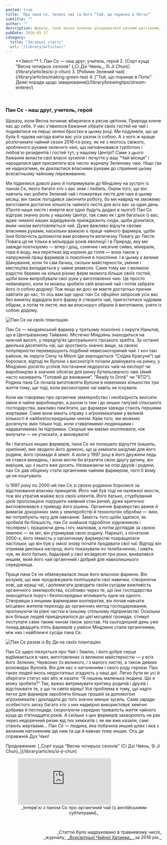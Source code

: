 ```yaml
---
posted: true
title: 'Про пана Сє, Зелені чаї та його “Той, що поринає в Потік”'
subtitle: ""
author: ""
description: Щоразу, коли весна починає розкриватися рясним цвітінням, Природа кличе нас до себе. Нам захотілося зібрати своїх гостей на чай і подивитися на перші зелені бростки в цьому році...
pubDate: 2016-05-17
category: 
  title: "Загальні статті"
  url: "/library/articles/"
---
```



<section style="padding-left: 2rem;">
**Зміст:**
1. Пан Сє — наш друг, учитель, герой
2. [Сорт куща "Весна чотирьох сезонів" (_Сі Дзі Чвень_, Si Ji Chun)](/library/articles/si-ji-chun)
3. [Робимо Зелений чай](/library/articles/making-green-tea)
4. ["Той, що поринає в Потік". Деякі поради щодо заварювання](/library/brewingtips/stream-enterer/)
</section>

<p>&nbsp;</p>

### Пан Сє - наш друг, учитель, герой

Щоразу, коли Весна починає вбиратися в рясне цвітіння, Природа кличе нас до себе. У нас з'явилося бажання зібрати своїх гостей на чай і подивитися на перші зелені бростки в цьому році. Ми подумали, що це була б чудова нагода взяти вас усіх разом із собою. А з чого ж краще розпочинати чайний сезон 2016-го року, як не з якогось свіжого, зробленого руками зеленого чаю, що наповнювався турботою і любов'ю резидентів і гостей тут, у нашому Центрі? Саме з цього бажання вкласти свої власні зусилля і почуття у ваш “Чай місяця” і народилася ідея присвятити все число журналу Зеленому чаю. Ніщо так не надихатиме, як докластися власними руками до сприяння цьому всесвітньому чайному переживанню.

Ми підвелися доволі рано й попрямували до Міндзяну на зустріч із паном Сє, якого багато хто з вас знає і любить. Окрім того, що він навчить нас робити Зелений чай і пожертвує листя для чаю в цьому місяці, він також погодився закінчити роботу, бо ми навряд чи зможемо виготовити достатню кількість чайного листя для всіх вас за один день. (Проте наше листя і енергія все одно будуть додані в нього!) Пан Сє відіграє значну роль у нашому Центрі, так само як і для багатьох із вас, адже чимало наших відвідувачів приїжджають сюди, щоби дізнатися, яким чином виготовляється чай. Дуже важливо відчути своїми власними руками, наскільки важкою є праця чайного фармера, щоби їхня болючість допомогла вам розвинути величезну Повагу до Листя. Повага ця не тільки в мільярдах років еволюції і в Природі, яку ми завжди поетизуємо — вітер і дощ, сонячне і місячне сяйво, мінерали, гори й воду, яка перетікає від коріння до гілля — вона також у напруженій праці фармерів із покоління в покоління. І в цьому є велике Шанування, коли ти сам бачиш, скільки майстерности, уміння і мистецтва вкладається у чайне ремесло. Саме тому ми з великою радістю беремо на кілька різних ферм якомога більше своїх гостей, щоби вони випробували свої руки у виготовленні чаю. Це просто неймовірно, коли ти можеш зробити свій власний чай і потім забрати його із собою додому! Тож якщо ви досі не маєте достатньо причин завітати до нас, то ось вам іще одна: пан Сє офіційно запросив усіх вас без винятку відвідати його фарму й створити чай, пригоститися чудовим обідом, а потім те листя, яке ви власноруч зібрали й виготовили, узяти із собою додому.

<Image class="align-center" src={Image1} alt="Пан Сє на своїх плантаціях" />

Пан Сє — міндзянський фармер у третьому поколінні з округи Наньтов, що в Центральному Тайваню. Містечко Міндзянь знаходиться на нижчий висоті, у передгір’ях центрального гірського хребта. За останні декілька десятиліть чаї, що зростають значно вище, за своєю популярністю перевершують подібний невисокогоряний чай. І хоч такі райони, як округи Сінчу та Мяолі (де вирощується “Східна Красуня”) ще боролися, відтоді як Вулони з високогір’я почали домінувати на ринку, у Міндзяню досягло успіхів постачання недорогих чаїв на експорт чи виробництво в значних обсягах для ринку бутильованого чаю (який часто називають “Готовий до вживання”, "Ready to Drink" чи "RTD"). Родина пана Сє почала виготовляти Вулони в невеликих кількостях три життя тому, ще тоді, коли високогоряні чаї навіть не існували.

Коли ми говоримо про органічне землеробство і необхідність вносити зміни в чайне виробництво, а разом із тим і до инших галузей сільського господарства, важливо пам’ятати, що фармери завжди стають першими жертвами. Саме вони мають справу з аґрохемікатами у великій кількості й найбезпосереднішим чином. Крім того, ми можемо досягнути змін тільки тоді, коли ставатимемо людянішими і надаватимемо їм підтримки. Скоріше ми маємо охоплювати, ніж вилучати — не утискати, а виховувати!

Як і багатьох инших фармерів, пана Сє не полишало відчуття (кашель, хрипіння), яке зводило його думкою, що ці хемікати шкідливі для його родини, його громади й землі. А коли у 1997 році в його дружини ледь не стався викидень, і вони могли би втратити свою другу дитину, він вирішив, що з нього вже досить. Незважаючи на опір друзів і родини, пан Сє дав обіцянку стати органічним чайним фармером, чого б йому це не коштувало.

Із 1997 року по 2000-ий пан Сє зі своєю родиною боролися за відстоювання власних принципів. Його чай був тоді не належної якости, тож він утратив майже всіх своїх клієнтів. Його батько, стурбуваний цією пропозицією порушити наявний стан речей, дуже критично висловлювався з приводу його рішень. Органічне фармерство важке й вимагає докорінних змін у землеробстві й технологіях обробки — змін, які потребують часу для навчання. Замість того щоби здатися, як зробила би більшість, пан Сє знайшов підробіток художником і теслярем і, працюючи день і ніч, малював, а потім доглядав за своєю землею — як міг, він утримував свою родину. Нарешті, з початком 2000-х, його тямкість у органічному фармерстві покращилася настільки, що він був у змозі знову почати продавати свої чаї. Відтоді він отримав декілька нагород, його показували по телебаченню, і навіть чув, як його батько, бадьорий у свої вісімдесят три роки, вихвалявся иншим, який його чай органічний і добрий для навколишнього середовища.

Праця пана Сє не обмежувалася лише його власною фармою. Він розумів, що має продовжувати поліпшувати свої навички, створюючи нові, ще кращі чаї, і допомагати доводити своїм сусідам важливість органічного землеробства, особливо через те, що їхні господарства знаходяться поруч і безпосередньо впливають одне на одного. Створивши з иншими фармерами кооператив, він почав навчати місцевих жителів переходу до органічних метод господарювання, пропонуючи їм рівні частки в їхньому спільному підприємстві. Оскільки все більше людей приєднувалося до цієї місцевої громади, стимул поступати саме таким чином також зростав. На сьогоднішній день уже понад двадцять п’ять фармерів у районі Міндзяню стали органічними, між них і найближчі сусіди пана Сє.

<Image class="align-center" src={Image2} alt="Пан Сє разом із Ву Де на своїх плантаціях" />

Пан Сє щиро піклується про Чай і Землю, і його добре серце відбивається в чаях, виготовлених із великою майстерністю — у всіх його Зелених, Червоних (із великого, і з малого листя), а також деяких різновидах Вулонів. Він для нас є натхненням і свого роду героєм. Про таких людей якось недостатньо згадують у наші дні. Легко бути як усі й зберігати статус кво або ж казати: “Я лишень маленька людина. Що я можу зробити?” Так, важко витримувати критику родичів і друзів і відстоювати те, у що ти свято віриш! Уся проблема в тому, що надто легко для фармерів заробляти більше грошей за допомогою аґрохемікатів і докладати до того значно менше зусиль. Саме заради особистого зиску багато хто з них надмірно використовує хемічні добрива й пестициди, скорочуючи середню тривалість життя чайного куща до п’ятнадцяти років. А скільки з цих фермерів захворюють на рак через недоречний ризик від тих хемікатів і, як ми вже казали, самі стають жертвами… Пан Сє — людина, яка побачила инший шлях і яка з великим натхненням іде ним та ще й навчає тому инших. Ось де справжній Дух Чаю!

<section class="next-page">
  Продовження: [_Сорт куща "Весна чотирьох сезонів" (Сі Дзі Чвень, Si Ji Chun)_](/library/articles/si-ji-chun)
</section>

<figure>
  <iframe class="align-center" src="https://www.youtube.com/embed/VCp59pB-Jtc?si=lp-kte4KG5iQg4yz" title="YouTube video player" frameborder="0" allow="accelerometer; autoplay; clipboard-write; encrypted-media; gyroscope; picture-in-picture; web-share" referrerpolicy="strict-origin-when-cross-origin" allowfullscreen></iframe>
  <figcaption style="font-size: 0.9rem; text-align: center;">
    _Інтерв'ю з паном Сє про органічний чай (з англійськими субтитрами)_
  </figcaption>
</figure>


<p>&nbsp;</p>
<p align="right" style="font-size: 0.9rem;">_Статтю було надруковано в травневому числі_<br />_журналу_ <a title="globalteahut.org" href="http://www.globalteahut.org/" target="blank" rel="noopener">_Всесвітньої Чайної Хатинки_ </a>_за 2016 рік._</p>